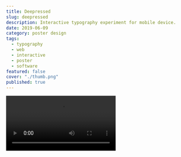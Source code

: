 ```yaml
---
title: Deepressed
slug: deepressed
description: Interactive typography experiment for mobile device.
date: 2019-06-09
category: poster design
tags:
  - typography
  - web
  - interactive
  - poster
  - software
featured: false
cover: "./thumb.png"
published: true
---
```



<Video src={vid1} />

[https://exp.paperdove.com/deepressed](https://exp.paperdove.com/deepressed)

An interactive web poster using motion sensor.
